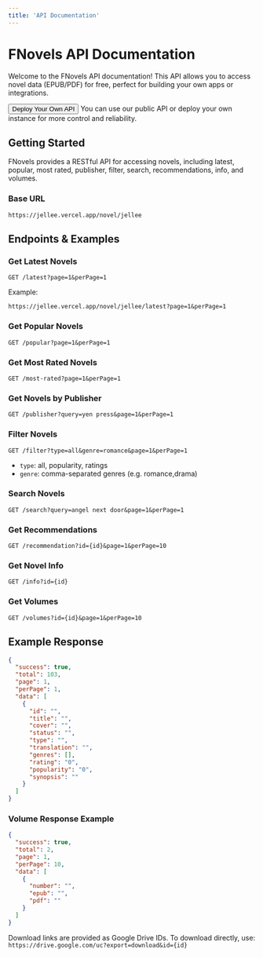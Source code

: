 ```yaml
---
title: 'API Documentation'
---
```


# FNovels API Documentation

Welcome to the FNovels API documentation! This API allows you to access novel data (EPUB/PDF) for free, perfect for building your own apps or integrations.

<Frame>
  <Button to="https://github.com/JelLee11/Jellee-Storage" target="_blank">Deploy Your Own API</Button>
</Frame>

<Note>
  You can use our public API or deploy your own instance for more control and reliability.
</Note>

## Getting Started

FNovels provides a RESTful API for accessing novels, including latest, popular, most rated, publisher, filter, search, recommendations, info, and volumes.

### Base URL

```
https://jellee.vercel.app/novel/jellee
```

## Endpoints & Examples

### Get Latest Novels
```http
GET /latest?page=1&perPage=1
```
Example:
```
https://jellee.vercel.app/novel/jellee/latest?page=1&perPage=1
```

### Get Popular Novels
```http
GET /popular?page=1&perPage=1
```

### Get Most Rated Novels
```http
GET /most-rated?page=1&perPage=1
```

### Get Novels by Publisher
```http
GET /publisher?query=yen press&page=1&perPage=1
```

### Filter Novels
```http
GET /filter?type=all&genre=romance&page=1&perPage=1
```
- `type`: all, popularity, ratings
- `genre`: comma-separated genres (e.g. romance,drama)

### Search Novels
```http
GET /search?query=angel next door&page=1&perPage=1
```

### Get Recommendations
```http
GET /recommendation?id={id}&page=1&perPage=10
```

### Get Novel Info
```http
GET /info?id={id}
```

### Get Volumes
```http
GET /volumes?id={id}&page=1&perPage=10
```

## Example Response

```json
{
  "success": true,
  "total": 103,
  "page": 1,
  "perPage": 1,
  "data": [
    {
      "id": "",
      "title": "",
      "cover": "",
      "status": "",
      "type": "",
      "translation": "",
      "genres": [],
      "rating": "0",
      "popularity": "0",
      "synopsis": ""
    }
  ]
}
```

### Volume Response Example
```json
{
  "success": true,
  "total": 2,
  "page": 1,
  "perPage": 10,
  "data": [
    {
      "number": "",
      "epub": "",
      "pdf": ""
    }
  ]
}
```

<Note>
  Download links are provided as Google Drive IDs. To download directly, use:
  <br />
  <code>https://drive.google.com/uc?export=download&id={id}</code>
</Note>
